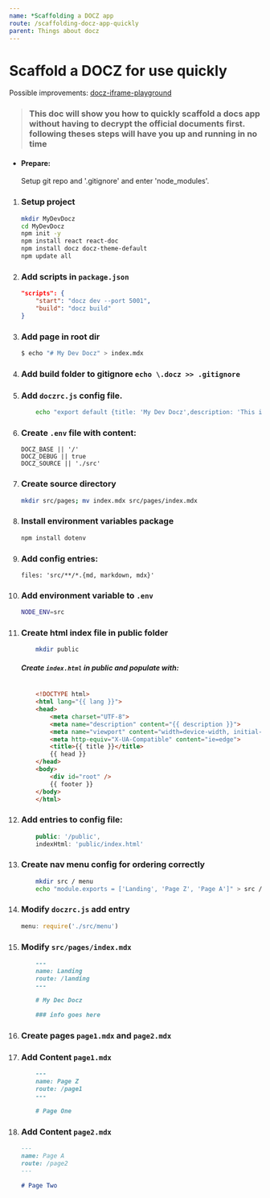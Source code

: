 ```yaml
---
name: *Scaffolding a DOCZ app
route: /scaffolding-docz-app-quickly
parent: Things about docz
---
```


# Scaffold a DOCZ for use quickly

Possible improvements:
[docz-iframe-playground](https://www.npmjs.com/package/docz-iframe-playground)

>  ### This doc will show you how to quickly scaffold a docs app without having to decrypt the official documents first. following theses steps will have you up and running in no time

* #### Prepare:
	Setup git repo and '.gitignore' and enter 'node_modules'.

1. ### Setup project

	```bash
	mkdir MyDevDocz
	cd MyDevDocz
	npm init -y 
	npm install react react-doc
	npm install docz docz-theme-default
	npm update all
	```

2. ### Add scripts in `package.json` 

	```json
	"scripts": {
		"start": "docz dev --port 5001",
		"build": "docz build"
	}
	```

3. ### Add  page in root dir 
	```bash
	$ echo "# My Dev Docz" > index.mdx
	```
4. ### Add  build folder to gitignore `echo \.docz >> .gitignore` 
5. ### Add `doczrc.js` config file.

	
	```bash
		echo "export default {title: 'My Dev Docz',description: 'This is my awesome documentation',theme: 'docz-theme-default'}" > doczrc.js
	```

6. ### Create `.env` file with content:

	```
	DOCZ_BASE || '/'
	DOCZ_DEBUG || true
	DOCZ_SOURCE || './src'
	```

7. ### Create source directory 

	```bash 
	mkdir src/pages; mv index.mdx src/pages/index.mdx
	``` 

8. ### Install environment variables package 

	```bash 
	npm install dotenv
	```

9. ### Add config entries:

	```
	files: 'src/**/*.{md, markdown, mdx}'
	```

10. ### Add environment variable to `.env` 

	```bash
	NODE_ENV=src
	``` 

11. ### Create html index file in public folder

	```bash
		mkdir public
	```

	##### Create `index.html` in public and populate with:
	
	```html

		<!DOCTYPE html>
		<html lang="{{ lang }}">
		<head>
			<meta charset="UTF-8">
			<meta name="description" content="{{ description }}">
			<meta name="viewport" content="width=device-width, initial-scale=1.0">
			<meta http-equiv="X-UA-Compatible" content="ie=edge">
			<title>{{ title }}</title>
			{{ head }}
		</head>
		<body>
			<div id="root" />
			{{ footer }}
		</body>
		</html>

	```

12. ### Add entries to config file:

	```js
		public: '/public',
		indexHtml: 'public/index.html'
	```

13. ### Create nav menu config for ordering correctly

	```bash
		mkdir src / menu
		echo "module.exports = ['Landing', 'Page Z', 'Page A']" > src / menu / index.js
	```

14. ### Modify `doczrc.js` add entry 

	```js 
	menu: require('./src/menu')
	``` 

14. ### Modify `src/pages/index.mdx` 

	```md
		---
		name: Landing
		route: /landing
		---

		# My Dec Docz

		### info goes here
	```

13. ### Create pages `page1.mdx` and `page2.mdx` 

13. ### Add Content `page1.mdx` 

	```md
		---
		name: Page Z
		route: /page1
		---

		# Page One
	```

13. ### Add Content `page2.mdx` 

	```md
	---
	name: Page A
	route: /page2
	---

	# Page Two
	```
